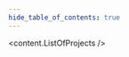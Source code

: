 ```yaml
---
hide_table_of_contents: true
---
```



<head>
  <title>{content.meta.title}</title>
  <meta property="og:description" content={metacontent.description} />
  <meta name="description" content={metacontent.description} />
  <meta property="og:title" content={content.meta.title} />
  <meta
    property="og:url"
    content={'https://developer.tbd.website/' + content.meta.path}
  />
  <link
    rel="apple-touch-icon"
    href="https://developer.tbd.website/img/tbd-fav-icon-main.png"
  />
</head>

<div className="prose prose-pink mb-13.5">

<content.ListOfProjects />

<Divider />

</div>



